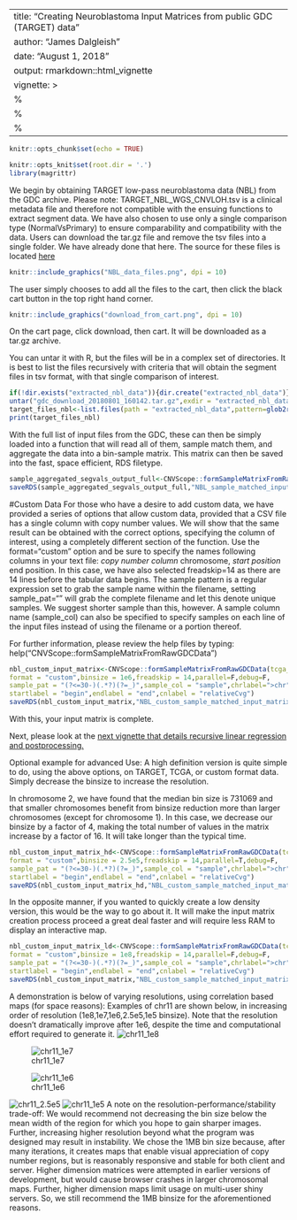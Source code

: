
<style>
  .main-container {
    max-width: 1200px !important;
  }
</style>
<style type="text/css">
.main-container {
  max-width: 1200px;
  margin-left: auto;
  margin-right: auto;
}
</style>
---
title: "Creating Neuroblastoma Input Matrices from public GDC (TARGET) data"
author: "James Dalgleish"
date: "August 1, 2018"
output: rmarkdown::html_vignette
vignette: >
 %\VignetteEngine{knitr::rmarkdown}
 %\VignetteIndexEntry{Creating the TARGET Input matrix from public data}
 %\VignetteEncoding{UTF-8}
---
```{r setup, include=FALSE}
knitr::opts_chunk$set(echo = TRUE)

knitr::opts_knit$set(root.dir = '.')
library(magrittr)
```
We begin by obtaining TARGET low-pass neuroblastoma data (NBL) from the GDC archive.
Please note: TARGET_NBL_WGS_CNVLOH.tsv is a clinical metadata file and therefore not compatible with the ensuing functions to extract segment data.
We have also chosen to use only a single comparison type (NormalVsPrimary) to ensure comparability and compatibility with the data. Users can download the tar.gz file and remove the tsv files into a single folder. We have already done that here.
The source for these files is located [here](https://portal.gdc.cancer.gov/legacy-archive/search/f?filters=%7B%22op%22:%22and%22,%22content%22:%5B%7B%22op%22:%22in%22,%22content%22:%7B%22field%22:%22files.data_category%22,%22value%22:%5B%22Copy%20number%20variation%22%5D%7D%7D,%7B%22op%22:%22in%22,%22content%22:%7B%22field%22:%22files.experimental_strategy%22,%22value%22:%5B%22WGS%22%5D%7D%7D,%7B%22op%22:%22in%22,%22content%22:%7B%22field%22:%22files.access%22,%22value%22:%5B%22open%22%5D%7D%7D,%7B%22op%22:%22in%22,%22content%22:%7B%22field%22:%22cases.project.project_id%22,%22value%22:%5B%22TARGET-NBL%22%5D%7D%7D%5D%7D&pagination=%7B%22files%22:%7B%22from%22:101,%22size%22:100,%22sort%22:%22cases.project.project_id:asc%22%7D%7D)

```{r nbl_data_files_png,echo=F}
knitr::include_graphics("NBL_data_files.png", dpi = 10)
```
The user simply chooses to add all the files to the cart, then click the black cart button in the top right hand corner.
```{r download_from_cart,echo=F}
knitr::include_graphics("download_from_cart.png", dpi = 10)
```


On the cart page, click download, then cart. It will be downloaded as a tar.gz archive.

You can untar it with R, but the files will be in a complex set of directories. It is best to list the files recursively
with criteria that will obtain the segment files in tsv format, with that single comparison of interest.
```{r nbl_files,eval=F,echo=T}
if(!dir.exists("extracted_nbl_data")){dir.create("extracted_nbl_data")}
untar("gdc_download_20180801_160142.tar.gz",exdir = "extracted_nbl_data")
target_files_nbl<-list.files(path = "extracted_nbl_data",pattern=glob2rx("*NormalVsPrimary.tsv"),recursive=T,full.names = T)
print(target_files_nbl)

```
With the full list of input files from the GDC, these can then be simply loaded into a function that will read all of them, sample match them, and aggregate the data into a bin-sample matrix. This matrix can then be saved into the fast, space efficient, RDS filetype.
```{r,eval=F,echo=T}
sample_aggregated_segvals_output_full<-CNVScope::formSampleMatrixFromRawGDCData(tcga_files = target_files_nbl,format = "TARGET")
saveRDS(sample_aggregated_segvals_output_full,"NBL_sample_matched_input_matrix.rds")

```

#Custom Data
For those who have a desire to add custom data, we have provided a series of options that allow
custom data, provided that a CSV file has a single column with copy number values.
We will show that the same result can be obtained with the correct options,
specifying the column of interest, using a completely different section of the function.
Use the format="custom" option and be sure to specify the names following columns in your text file:
*copy number column
*chromosome, 
*start position
*end position.
In this case, we have also selected freadskip=14 as there are 14 lines before the tabular data
begins. The sample pattern is a regular expression set to grab the sample name within the filename,
setting sample_pat="" will grab the complete filename and let this denote unique samples.
We suggest shorter sample than this, however.
A sample column name (sample_col) can also be specified
to specify samples on each line of the input files
instead of using the filename or a portion thereof. 

For further information, please review the help files by typing:
help("CNVScope::formSampleMatrixFromRawGDCData")

```{r, eval=F,echo=T}
nbl_custom_input_matrix<-CNVScope::formSampleMatrixFromRawGDCData(tcga_files = target_files_nbl,
format = "custom",binsize = 1e6,freadskip = 14,parallel=F,debug=F,
sample_pat = "(?<=30-)(.*?)(?=_)",sample_col = "sample",chrlabel=">chr",
startlabel = "begin",endlabel = "end",cnlabel = "relativeCvg")
saveRDS(nbl_custom_input_matrix,"NBL_custom_sample_matched_input_matrix.rds")

```

With this, your input matrix is complete.

Next, please look at the [next vignette that details recursive linear regression and postprocessing.](create_output_matrix.html)


Optional example for advanced Use: 
A high definition version is quite simple to do, using the above options,
on TARGET, TCGA, or custom format data. Simply decrease the binsize to increase the resolution.


In chromosome 2, we have found that the median bin size is 731069 and that smaller chromosomes
benefit from binsize reduction more than larger chromosomes (except for chromosome 1). 
In this case, we decrease our binsize by a factor of 4, making the total number of values 
in the matrix increase by a factor of 16. It will take longer than the typical time.
```{r, echo=T,eval=F}
nbl_custom_input_matrix_hd<-CNVScope::formSampleMatrixFromRawGDCData(tcga_files = target_files_nbl,
format = "custom",binsize = 2.5e5,freadskip = 14,parallel=T,debug=F,
sample_pat = "(?<=30-)(.*?)(?=_)",sample_col = "sample",chrlabel=">chr",
startlabel = "begin",endlabel = "end",cnlabel = "relativeCvg")
saveRDS(nbl_custom_input_matrix_hd,"NBL_custom_sample_matched_input_matrix_2.5e5binsize_parallel.rds")

```
In the opposite manner, if you wanted to quickly create a low density version,
this would be the way to go about it. It will make the input matrix creation process proceed a 
great deal faster and will require less RAM to display an interactive map.

```{r, echo=T,eval=F}
nbl_custom_input_matrix_ld<-CNVScope::formSampleMatrixFromRawGDCData(tcga_files = target_files_nbl,
format = "custom",binsize = 1e8,freadskip = 14,parallel=F,debug=F,
sample_pat = "(?<=30-)(.*?)(?=_)",sample_col = "sample",chrlabel=">chr",
startlabel = "begin",endlabel = "end",cnlabel = "relativeCvg")
saveRDS(nbl_custom_input_matrix,"NBL_custom_sample_matched_input_matrix_1e8binsize.rds")

```
A demonstration is below of varying resolutions, using correlation based maps (for space reasons):
Examples of chr11 are shown below, in increasing order of resolution (1e8,1e7,1e6,2.5e5,1e5 binsize).
Note that the resolution doesn't dramatically improve after 1e6, despite the time and
computational effort required to generate it.
![chr11_1e8](chr11_1e8_nbl.jpg)


![chr11_1e7](chr11_1e7_nbl.jpg)


![chr11_1e6](chr11_1e6_nbl.jpg)

![chr11_2.5e5](chr11_2.5e5_nbl.jpg)
![chr11_1e5](chr11_1e5_nbl.jpg)
A note on the resolution-performance/stability trade-off:
We would recommend not decreasing the bin size below the mean width of the region for which you 
hope to gain sharper images. Further, increasing higher resolution beyond what the program was
designed may result in instability.
We chose the 1MB bin size because, after many iterations, it creates maps that
enable visual appreciation of copy number regions,
but is reasonably responsive and stable for both client and server.
Higher dimension matrices were attempted in earlier versions of development, but would cause
browser crashes in larger chromosomal maps. Further, higher dimension maps limit usage on 
multi-user shiny servers. So, we still recommend the 1MB binsize for the aforementioned reasons.

